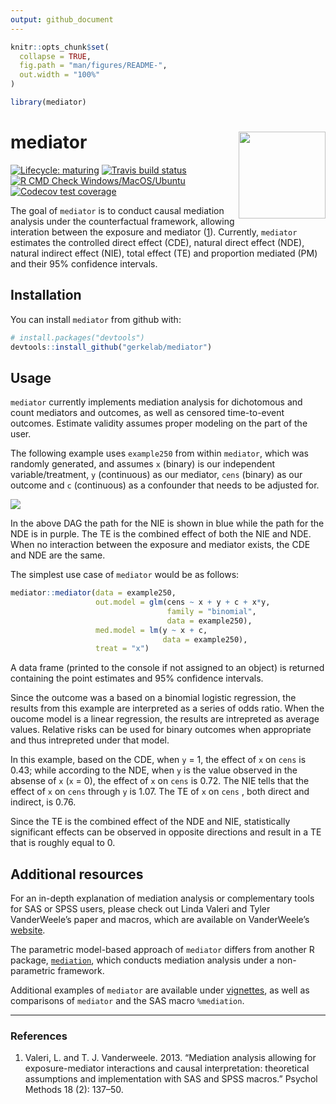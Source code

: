 ```yaml
---
output: github_document
---
```


```r

knitr::opts_chunk$set(
  collapse = TRUE,
  fig.path = "man/figures/README-",
  out.width = "100%"
)

library(mediator)
```

# mediator <img src="man/figures/hex.png" align="right" height="139" />

<!-- badges: start -->
[![Lifecycle:
maturing](https://img.shields.io/badge/lifecycle-maturing-blue.svg)](https://www.tidyverse.org/lifecycle/#maturing)
[![Travis build
status](https://img.shields.io/travis/GerkeLab/mediator/master?logo=travis&style=flat&label=Linux)](https://travis-ci.com/GerkeLab/mediator)
[![R CMD Check
Windows/MacOS/Ubuntu](https://github.com/GerkeLab/mediator/workflows/R%20CMD%20Check%20Windows/MacOS/Ubuntu/badge.svg)](https://github.com/GerkeLab/mediator/actions?query=workflow%3A%22R+CMD+Check+Windows%2FMacOS%2FUbuntu%22)
[![Codecov test
coverage](https://codecov.io/gh/GerkeLab/mediator/branch/master/graph/badge.svg)](https://codecov.io/gh/GerkeLab/mediator?branch=master)
<!-- badges: end -->

The goal of `mediator` is to conduct causal mediation analysis under the counterfactual framework, allowing interation between the exposure and mediator ([1](#references)). Currently, `mediator` estimates the controlled direct effect (CDE), natural direct effect (NDE), natural indirect effect (NIE), total effect (TE) and proportion mediated (PM) and their 95% confidence intervals. 

## Installation

You can install `mediator` from github with: 

```r
# install.packages("devtools")
devtools::install_github("gerkelab/mediator")
```

<!--- add CRAN once up --->

## Usage 

`mediator` currently implements mediation analysis for dichotomous and count mediators and outcomes, as well as censored time-to-event outcomes. Estimate validity assumes proper modeling on the part of the user. 

The following example uses `example250` from within `mediator`, which was randomly generated, and assumes `x`  (binary) is our independent variable/treatment, `y` (continuous) as our mediator, `cens` (binary) as our outcome and `c` (continuous) as a confounder that needs to be adjusted for.

![](man/figures/mediator-dag.png)

In the above DAG the path for the NIE is shown in blue while the path for the NDE is in purple. The TE is the combined effect of both the NIE and NDE. When no interaction between the exposure and mediator exists, the CDE and NDE are the same. 

The simplest use case of `mediator` would be as follows:

```r
mediator::mediator(data = example250,
                   out.model = glm(cens ~ x + y + c + x*y, 
                                   family = "binomial",
                                   data = example250),
                   med.model = lm(y ~ x + c, 
                                  data = example250),
                   treat = "x")
```

A data frame (printed to the console if not assigned to an object) is returned containing the point estimates and 95% confidence intervals. 

Since the outcome was a based on a binomial logistic regression, the results from this example are interpreted as a series of odds ratio. When the oucome model is a linear regression, the results are intrepreted as average values. Relative risks can be used for binary outcomes when appropriate and thus intrepreted under that model. 

In this example, based on the CDE, when `y` = 1, the effect of `x` on `cens` is 0.43; while according to the NDE, when `y` is the value observed in the absense of `x` (`x` = 0), the effect of `x` on `cens` is 0.72. The NIE tells that the effect of `x` on `cens` through `y` is 1.07. The TE of `x` on `cens` , both direct and indirect, is 0.76. 

Since the TE is the combined effect of the NDE and NIE, statistically significant effects can be observed in opposite directions and result in a TE that is roughly equal to 0. 

## Additional resources 

For an in-depth explanation of mediation analysis or complementary tools for SAS or SPSS users, please check out Linda Valeri and Tyler VanderWeele's paper and  macros, which are available on VanderWeele's [website](https://www.hsph.harvard.edu/tyler-vanderweele/tools-and-tutorials/). 

The parametric model-based approach of `mediator` differs from another R package, [`mediation`](https://cran.r-project.org/web/packages/mediation/vignettes/mediation.pdf), which conducts mediation analysis under a non-parametric framework. 

Additional examples of `mediator` are available under [vignettes](https://github.com/GerkeLab/mediator/tree/tag-edits/vignettes), as well as comparisons of `mediator` and the SAS macro `%mediation`. 

***

### References

1. Valeri, L. and T. J. Vanderweele. 2013. “Mediation analysis allowing for exposure-mediator interactions and causal interpretation: theoretical assumptions and implementation with SAS and SPSS macros.” Psychol Methods 18 (2): 137–50. 
